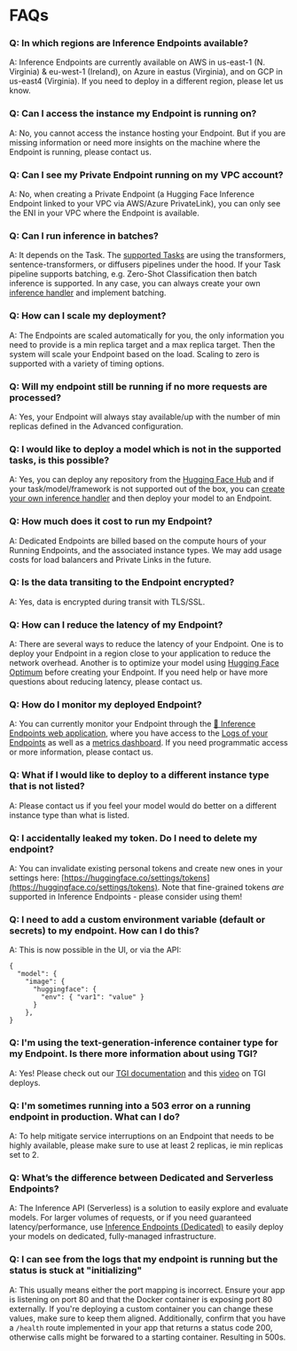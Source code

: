 

# FAQs 



### Q: In which regions are Inference Endpoints available?

A: Inference Endpoints are currently available on AWS in us-east-1 (N. Virginia) & eu-west-1 (Ireland), on Azure in eastus (Virginia), and on GCP in us-east4 (Virginia). If you need to deploy in a different region, please let us know.




### Q: Can I access the instance my Endpoint is running on?

A: No, you cannot access the instance hosting your Endpoint. But if you are missing information or need more insights on the machine where the Endpoint is running, please contact us. 



### Q: Can I see my Private Endpoint running on my VPC account?

A: No, when creating a Private Endpoint (a Hugging Face Inference Endpoint linked to your VPC via AWS/Azure PrivateLink), you can only see the ENI in your VPC where the Endpoint is available. 



### Q: Can I run inference in batches?

A: It depends on the Task. The [supported Tasks](/docs/inference-endpoints/supported_tasks) are using the transformers, sentence-transformers, or diffusers pipelines under the hood. If your Task pipeline supports batching, e.g. Zero-Shot Classification then batch inference is supported. In any case, you can always create your own [inference handler](/docs/inference-endpoints/guides/custom_handler) and implement batching. 



### Q: How can I scale my deployment?

A: The Endpoints are scaled automatically for you, the only information you need to provide is a min replica target and a max replica target. Then the system will scale your Endpoint based on the load. Scaling to zero is supported with a variety of timing options.  



### Q: Will my endpoint still be running if no more requests are processed?

A: Yes, your Endpoint will always stay available/up with the number of min replicas defined in the Advanced configuration. 



### Q: I would like to deploy a model which is not in the supported tasks, is this possible?

A:  Yes, you can deploy any repository from the [Hugging Face Hub](https://huggingface.co/models) and if your task/model/framework is not supported out of the box, you can [create your own inference handler](/docs/inference-endpoints/guides/custom_handler) and then deploy your model to an Endpoint.



### Q: How much does it cost to run my Endpoint?

A: Dedicated Endpoints are billed based on the compute hours of your Running Endpoints, and the associated instance types. We may add usage costs for load balancers and Private Links in the future. 



### Q: Is the data transiting to the Endpoint encrypted?

A: Yes, data is encrypted during transit with TLS/SSL.



### Q: How can I reduce the latency of my Endpoint?

A: There are several ways to reduce the latency of your Endpoint. One is to deploy your Endpoint in a region close to your application to reduce the network overhead. Another is to optimize your model using [Hugging Face Optimum](https://huggingface.co/docs/optimum/index) before creating your Endpoint. If you need help or have more questions about reducing latency, please contact us.



### Q: How do I monitor my deployed Endpoint?

A: You can currently monitor your Endpoint through the [🤗 Inference Endpoints web application](https://ui.endpoints.huggingface.co/endpoints), where you have access to the [Logs of your Endpoints](/docs/inference-endpoints/guides/logs) as well as a [metrics dashboard](/docs/inference-endpoints/guides/metrics). If you need programmatic access or more information, please contact us.



### Q: What if I would like to deploy to a different instance type that is not listed?

A: Please contact us if you feel your model would do better on a different instance type than what is listed.



### Q: I accidentally leaked my token. Do I need to delete my endpoint?

A: You can invalidate existing personal tokens and create new ones in your settings here: [https://huggingface.co/settings/tokens](https://huggingface.co/settings/tokens). Note that fine-grained tokens *are* supported in Inference Endpoints - please consider using them!


### Q: I need to add a custom environment variable (default or secrets) to my endpoint. How can I do this?

A: This is now possible in the UI, or via the API: 

```
{
  "model": {
    "image": {
      "huggingface": {
        "env": { "var1": "value" }
      }
    },
}
```

### Q: I'm using the text-generation-inference container type for my Endpoint. Is there more information about using TGI? 

A: Yes! Please check out our [TGI documentation](https://huggingface.co/docs/text-generation-inference/index) and this [video](https://www.youtube.com/watch?v=jlMAX2Oaht0) on TGI deploys.

### Q: I'm sometimes running into a 503 error on a running endpoint in production. What can I do? 

A: To help mitigate service interruptions on an Endpoint that needs to be highly available, please make sure to use at least 2 replicas, ie min replicas set to 2.

### Q: What’s the difference between Dedicated and Serverless Endpoints? 

A: The Inference API (Serverless) is a solution to easily explore and evaluate models. For larger volumes of requests, or if you need guaranteed latency/performance, use [Inference Endpoints (Dedicated)](https://ui.endpoints.huggingface.co/new) to easily deploy your models on dedicated, fully-managed infrastructure.

### Q: I can see from the logs that my endpoint is running but the status is stuck at "initializing"

A: This usually means either the port mapping is incorrect. Ensure your app is listening on port 80 and that the Docker container is exposing port 80 externally. If you're deploying a custom container you can change these values, make sure to keep them aligned. Additionally, confirm that you have a `/health` route implemented in your app that returns a status code 200, otherwise calls might be forwared to a starting container. Resulting in 500s.